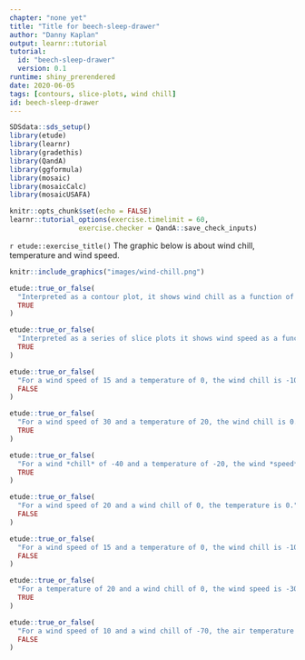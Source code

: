 ```yaml
---
chapter: "none yet"
title: "Title for beech-sleep-drawer"
author: "Danny Kaplan"
output: learnr::tutorial
tutorial:
  id: "beech-sleep-drawer"
  version: 0.1
runtime: shiny_prerendered
date: 2020-06-05 
tags: [contours, slice-plots, wind chill]
id: beech-sleep-drawer
---
```


```r
SDSdata::sds_setup()
library(etude)
library(learnr)
library(gradethis)
library(QandA)
library(ggformula)
library(mosaic)
library(mosaicCalc)
library(mosaicUSAFA)

knitr::opts_chunk$set(echo = FALSE)
learnr::tutorial_options(exercise.timelimit = 60, 
                 exercise.checker = QandA::save_check_inputs)
```


`r etude::exercise_title()` The graphic below is about wind chill, temperature and wind speed. 

```r
knitr::include_graphics("images/wind-chill.png")
```




```r
etude::true_or_false(
  "Interpreted as a contour plot, it shows wind chill as a function of temperature and wind speed.",
  TRUE
)
```
 

```r
etude::true_or_false(
  "Interpreted as a series of slice plots it shows wind speed as a function of wind chill and temperature.",
  TRUE
)
```

```r
etude::true_or_false(
  "For a wind speed of 15 and a temperature of 0, the wind chill is -10.",
  FALSE
)
```

```r
etude::true_or_false(
  "For a wind speed of 30 and a temperature of 20, the wind chill is 0.",
  TRUE
)
```

```r
etude::true_or_false(
  "For a wind *chill* of -40 and a temperature of -20, the wind *speed* is 10.",
  TRUE
)
```

```r
etude::true_or_false(
  "For a wind speed of 20 and a wind chill of 0, the temperature is 0.",
  FALSE
)
```

```r
etude::true_or_false(
  "For a wind speed of 15 and a temperature of 0, the wind chill is -10.",
  FALSE
)
```

```r
etude::true_or_false(
  "For a temperature of 20 and a wind chill of 0, the wind speed is -30.",
  TRUE
)
```

```r
etude::true_or_false(
  "For a wind speed of 10 and a wind chill of -70, the air temperature is -30.",
  FALSE
)
```


